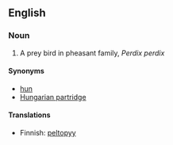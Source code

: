 ==English==
{{wikipedia}}

===Noun===
{{en-noun|sg=[[grey]] [[partridge]]}}

# A prey bird in pheasant family, ''Perdix perdix''

====Synonyms====
*[[hun]]
*[[Hungarian partridge]]

====Translations====
{{top}}
*Finnish: [[peltopyy]]
{{bottom}}